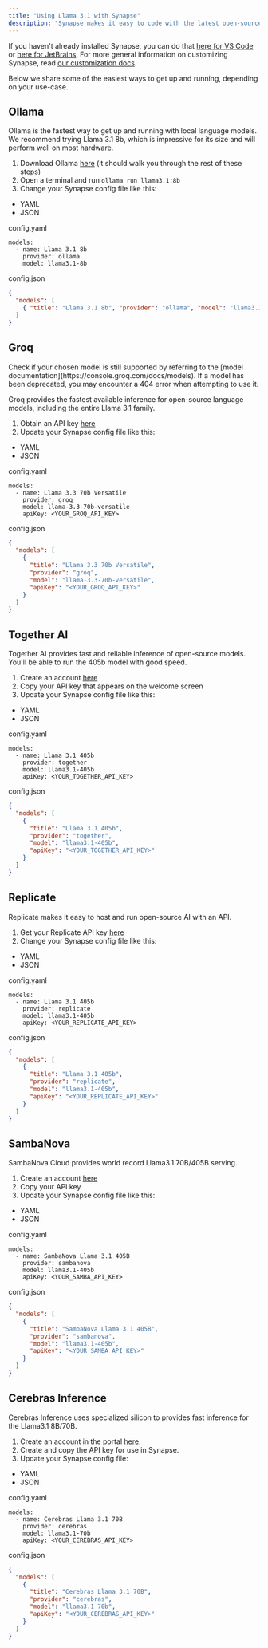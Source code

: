 ```yaml
---
title: "Using Llama 3.1 with Synapse"
description: "Synapse makes it easy to code with the latest open-source models, including the entire Llama 3.1 family of models. Llama 3.2 models are also supported but not recommended for chat, because they are specifically designed to be small or multi-modal."
---
```


If you haven't already installed Synapse, you can do that [here for VS Code](https://marketplace.visualstudio.com/items?itemName=Synapse.synapse) or [here for JetBrains](https://plugins.jetbrains.com/plugin/22707-synapse). For more general information on customizing Synapse, read [our customization docs](/customization/overview).

Below we share some of the easiest ways to get up and running, depending on your use-case.

## Ollama

Ollama is the fastest way to get up and running with local language models. We recommend trying Llama 3.1 8b, which is impressive for its size and will perform well on most hardware.

1. Download Ollama [here](https://ollama.ai/) (it should walk you through the rest of these steps)
2. Open a terminal and run `ollama run llama3.1:8b`
3. Change your Synapse config file like this:

- YAML
- JSON

config.yaml

```
models:
  - name: Llama 3.1 8b
    provider: ollama
    model: llama3.1-8b
```

config.json

```json
{
  "models": [
    { "title": "Llama 3.1 8b", "provider": "ollama", "model": "llama3.1-8b" }
  ]
}
```

## Groq

<Info>
  Check if your chosen model is still supported by referring to the [model
  documentation](https://console.groq.com/docs/models). If a model has been
  deprecated, you may encounter a 404 error when attempting to use it.
</Info>

Groq provides the fastest available inference for open-source language models, including the entire Llama 3.1 family.

1. Obtain an API key [here](https://console.groq.com/keys)
2. Update your Synapse config file like this:

- YAML
- JSON

config.yaml

```
models:
  - name: Llama 3.3 70b Versatile
    provider: groq
    model: llama-3.3-70b-versatile
    apiKey: <YOUR_GROQ_API_KEY>
```

config.json

```json
{
  "models": [
    {
      "title": "Llama 3.3 70b Versatile",
      "provider": "groq",
      "model": "llama-3.3-70b-versatile",
      "apiKey": "<YOUR_GROQ_API_KEY>"
    }
  ]
}
```

## Together AI

Together AI provides fast and reliable inference of open-source models. You'll be able to run the 405b model with good speed.

1. Create an account [here](https://api.together.xyz/signup)
2. Copy your API key that appears on the welcome screen
3. Update your Synapse config file like this:

- YAML
- JSON

config.yaml

```
models:
  - name: Llama 3.1 405b
    provider: together
    model: llama3.1-405b
    apiKey: <YOUR_TOGETHER_API_KEY>
```

config.json

```json
{
  "models": [
    {
      "title": "Llama 3.1 405b",
      "provider": "together",
      "model": "llama3.1-405b",
      "apiKey": "<YOUR_TOGETHER_API_KEY>"
    }
  ]
}
```

## Replicate

Replicate makes it easy to host and run open-source AI with an API.

1. Get your Replicate API key [here](https://replicate.ai/)
2. Change your Synapse config file like this:

- YAML
- JSON

config.yaml

```
models:
  - name: Llama 3.1 405b
    provider: replicate
    model: llama3.1-405b
    apiKey: <YOUR_REPLICATE_API_KEY>
```

config.json

```json
{
  "models": [
    {
      "title": "Llama 3.1 405b",
      "provider": "replicate",
      "model": "llama3.1-405b",
      "apiKey": "<YOUR_REPLICATE_API_KEY>"
    }
  ]
}
```

## SambaNova

SambaNova Cloud provides world record Llama3.1 70B/405B serving.

1. Create an account [here](http://cloud.sambanova.ai?utm_source=synapse&utm_medium=external&utm_campaign=cloud_signup)
2. Copy your API key
3. Update your Synapse config file like this:

- YAML
- JSON

config.yaml

```
models:
  - name: SambaNova Llama 3.1 405B
    provider: sambanova
    model: llama3.1-405b
    apiKey: <YOUR_SAMBA_API_KEY>
```

config.json

```json
{
  "models": [
    {
      "title": "SambaNova Llama 3.1 405B",
      "provider": "sambanova",
      "model": "llama3.1-405b",
      "apiKey": "<YOUR_SAMBA_API_KEY>"
    }
  ]
}
```

## Cerebras Inference

Cerebras Inference uses specialized silicon to provides fast inference for the Llama3.1 8B/70B.

1. Create an account in the portal [here](https://cloud.cerebras.ai/).
2. Create and copy the API key for use in Synapse.
3. Update your Synapse config file:

- YAML
- JSON

config.yaml

```
models:
  - name: Cerebras Llama 3.1 70B
    provider: cerebras
    model: llama3.1-70b
    apiKey: <YOUR_CEREBRAS_API_KEY>
```

config.json

```json
{
  "models": [
    {
      "title": "Cerebras Llama 3.1 70B",
      "provider": "cerebras",
      "model": "llama3.1-70b",
      "apiKey": "<YOUR_CEREBRAS_API_KEY>"
    }
  ]
}
```
